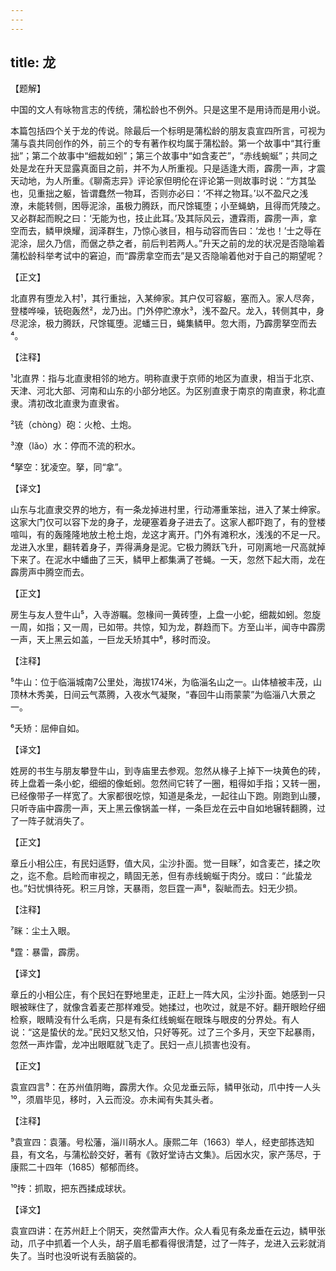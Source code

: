 ```yaml
---
---
---
```

title: 龙
---




【题解】


中国的文人有咏物言志的传统，蒲松龄也不例外。只是这里不是用诗而是用小说。

本篇包括四个关于龙的传说。除最后一个标明是蒲松龄的朋友袁宣四所言，可视为蒲与袁共同创作的外，前三个的专有著作权均属于蒲松龄。第一个故事中“其行重拙”；第二个故事中“细裁如蚓”；第三个故事中“如含麦芒”，“赤线蜿蜒”；共同之处是龙在升天显露真面目之前，并不为人所重视。只是适逢大雨，霹雳一声，才震天动地，为人所重。《聊斋志异》评论家但明伦在评论第一则故事时说：“方其坠也，见重拙之躯，皆谓蠢然一物耳，否则亦必曰：‘不祥之物耳。’以不盈尺之浅潦，未能转侧，困辱泥涂，虽极力腾跃，而尺馀辄堕；小至蝇蚋，且得而凭陵之。又必群起而睨之曰：‘无能为也，技止此耳。’及其际风云，遭霖雨，霹雳一声，拿空而去，鳞甲焕耀，润泽群生，乃惊心骇目，相与动容而告曰：‘龙也！’士之辱在泥涂，屈久乃信，而倨之恭之者，前后判若两人。”升天之前的龙的状况是否隐喻着蒲松龄科举考试中的窘迫，而“霹雳拿空而去”是又否隐喻着他对于自己的期望呢？


【正文】

北直界有堕龙入村¹，其行重拙，入某绅家。其户仅可容躯，塞而入。家人尽奔，登楼哗噪，铳砲轰然²，龙乃出。门外停贮潦水³，浅不盈尺。龙入，转侧其中，身尽泥涂，极力腾跃，尺馀辄堕。泥蟠三日，蝇集鳞甲。忽大雨，乃霹雳拏空而去⁴。

【注释】


¹北直界：指与北直隶相邻的地方。明称直隶于京师的地区为直隶，相当于北京、天津、河北大部、河南和山东的小部分地区。为区别直隶于南京的南直隶，称北直隶。清初改北直隶为直隶省。

²铳（chòng）砲：火枪、土炮。

³潦（lǎo）水：停而不流的积水。

⁴拏空：犹凌空。拏，同“拿”。





【译文】


山东与北直隶交界的地方，有一条龙掉进村里，行动滞重笨拙，进入了某士绅家。这家大门仅可以容下龙的身子，龙硬塞着身子进去了。这家人都吓跑了，有的登楼喧叫，有的轰隆隆地放土枪土炮，龙这才离开。门外有滩积水，浅浅的不足一尺。龙进入水里，翻转着身子，弄得满身是泥。它极力腾跃飞升，可刚离地一尺高就掉下来了。在泥水中蟠曲了三天，鳞甲上都集满了苍蝇。一天，忽然下起大雨，龙在霹雳声中腾空而去。


【正文】

房生与友人登牛山⁵，入寺游瞩。忽椽间一黄砖堕，上盘一小蛇，细裁如蚓。忽旋一周，如指；又一周，已如带。共惊，知为龙，群趋而下。方至山半，闻寺中霹雳一声，天上黑云如盖，一巨龙夭矫其中⁶，移时而没。

【注释】


⁵牛山：位于临淄城南7公里处，海拔174米，为临淄名山之一。山体植被丰茂，山顶林木秀美，日间云气蒸腾，入夜水气凝聚，“春回牛山雨蒙蒙”为临淄八大景之一。

⁶夭矫：屈伸自如。





【译文】


姓房的书生与朋友攀登牛山，到寺庙里去参观。忽然从椽子上掉下一块黄色的砖，砖上盘着一条小蛇，细细的像蚯蚓。忽然间它转了一圈，粗得如手指；又转一圈，已经像带子一样宽了。大家都很吃惊，知道是条龙，一起往山下跑。刚跑到山腰，只听寺庙中霹雳一声，天上黑云像锅盖一样，一条巨龙在云中自如地辗转翻腾，过了一阵子就消失了。


【正文】

章丘小相公庄，有民妇适野，值大风，尘沙扑面。觉一目眯⁷，如含麦芒，揉之吹之，迄不愈。启睑而审视之，睛固无恙，但有赤线蜿蜒于肉分。或曰：“此蛰龙也。”妇忧惧待死。积三月馀，天暴雨，忽巨霆一声⁸，裂眦而去。妇无少损。

【注释】


⁷眯：尘土入眼。

⁸霆：暴雷，霹雳。





【译文】


章丘的小相公庄，有个民妇在野地里走，正赶上一阵大风，尘沙扑面。她感到一只眼被眯住了，就像含着麦芒那样难受。她揉过，也吹过，就是不好。翻开眼睑仔细检察，眼睛没有什么毛病，只是有条红线蜿蜒在眼珠与眼皮的分界处。有人说：“这是蛰伏的龙。”民妇又愁又怕，只好等死。过了三个多月，天空下起暴雨，忽然一声炸雷，龙冲出眼眶就飞走了。民妇一点儿损害也没有。


【正文】

袁宣四言⁹：在苏州值阴晦，霹雳大作。众见龙垂云际，鳞甲张动，爪中抟一人头¹⁰，须眉毕见，移时，入云而没。亦未闻有失其头者。

【注释】


⁹袁宣四：袁藩。号松藩，淄川萌水人。康熙二年（1663）举人，经吏部拣选知县，有文名，与蒲松龄交好，著有《敦好堂诗古文集》。后因水灾，家产荡尽，于康熙二十四年（1685）郁郁而终。

¹⁰抟：抓取，把东西揉成球状。





【译文】


袁宣四讲：在苏州赶上个阴天，突然雷声大作。众人看见有条龙垂在云边，鳞甲张动，爪子中抓着一个人头，胡子眉毛都看得很清楚，过了一阵子，龙进入云彩就消失了。当时也没听说有丢脑袋的。